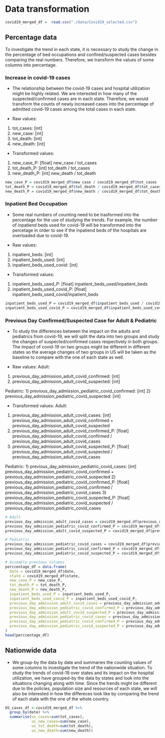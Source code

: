 # Data transformation

```r
covid19_merged_df =  read.csv("./data/Covid19_selected.csv")
```

## Percentage data
To investigate the trend in each state, it is necessary to study the change in the percentage of bed occupations and confired/suspected cases besides comparing the real numbers. Therefore, we transform the values of some columns into percentage.

### Increase in covid-19 cases
* The relationship between the covid-19 cases and hospital utilization might be highly related. We are interested in how many of the suspected/confirmed cases are in each state. Therefore, we would transform the counts of newly increased cases into the percentage of admitted covid-19 cases among the total cases in each state.

* Raw values:
1) tot_cases: [int] 
2) new_case: [int] 
3) tot_death: [int] 
4) new_death: [int] 

* Transformed values:
1) new_case_P: [float] new_case / tot_cases
2) tot_death_P: [int] tot_death / tot_cases
3) new_death_P: [int] new_death / tot_death
    
```r
new_case_P = covid19_merged_df$new_case / covid19_merged_df$tot_cases
tot_death_P = covid19_merged_df$tot_death / covid19_merged_df$tot_cases
new_death_P = covid19_merged_df$new_death / covid19_merged_df$tot_death
```

### Inpatient Bed Occupation
* Some real numbers of counting need to be trasformed into the percentage for the use of studying the trends. For example, the number of inpatiend beds used for covid-19 will be transformed into the percetage in order to see if the inpatiend beds of the hospitals are overloaded due to covid-19.

* Raw values:
1) inpatient_beds: [int]
2) inpatient_beds_used: [int]
3) inpatient_beds_used_covid: [int]

* Transformed values:
1) inpatient_beds_used_P: [float] inpatient_beds_used/inpatient_beds
2) inpatient_beds_used_covid_P: [float]  inpatient_beds_used_covid/inpatient_beds
    
```r
inpatient_beds_used_P = covid19_merged_df$inpatient_beds_used / covid19_merged_df$inpatient_beds
inpatient_beds_used_covid_P = covid19_merged_df$inpatient_beds_used_covid / covid19_merged_df$inpatient_beds
```

### Previous Day Confirmed/Suspected Case for Adult & Pediatric
* To study the differences between the impact on the adults and pediatrics from covid-19, we will split the data into two groups and study the changes of suspected/confirmed cases respectively in both groups. The impact of covid-19 on two groups might be different in different states so the average changes of two groups in US will be taken as the baseline to compare with the one of each state as well.

* Raw values:
Adult:  
1) previous_day_admission_adult_covid_confirmed: [int]
2) previous_day_admission_adult_covid_suspected: [int]

Pediatric:
1) previous_day_admission_pediatric_covid_confirmed: [int]
2) previous_day_admission_pediatric_covid_suspected: [int]

* Transformed values:
Adult:
1) previous_day_admission_adult_covid_cases: [int] previous_day_admission_adult_covid_confirmed + previous_day_admission_adult_covid_suspected
2) previous_day_admission_adult_covid_confirmed_P: [float] previous_day_admission_adult_covid_confirmed / previous_day_admission_adult_covid_cases
3) previous_day_admission_adult_covid_suspected_P: [float] previous_day_admission_adult_covid_suspected / previous_day_admission_adult_covid_cases

Pediatric:
1) previous_day_admission_pediatric_covid_cases: [int] previous_day_admission_pediatric_covid_confirmed + previous_day_admission_pediatric_covid_suspected
2) previous_day_admission_pediatric_covid_confirmed_P: [float] previous_day_admission_pediatric_covid_confirmed / previous_day_admission_pediatric_covid_cases
3) previous_day_admission_pediatric_covid_suspected_P: [float] previous_day_admission_pediatric_covid_suspected / previous_day_admission_pediatric_covid_cases

```r
# Adult
previous_day_admission_adult_covid_cases = covid19_merged_df$previous_day_admission_adult_covid_confirmed + covid19_merged_df$previous_day_admission_adult_covid_suspected
previous_day_admission_pediatric_covid_confirmed_P = covid19_merged_df$previous_day_admission_adult_covid_confirmed / previous_day_admission_adult_covid_cases
previous_day_admission_adult_covid_suspected_P = covid19_merged_df$previous_day_admission_adult_covid_suspected / previous_day_admission_adult_covid_cases

# Pediatric
previous_day_admission_pediatric_covid_cases = covid19_merged_df$previous_day_admission_pediatric_covid_confirmed + covid19_merged_df$previous_day_admission_pediatric_covid_suspected
previous_day_admission_pediatric_covid_confirmed_P = covid19_merged_df$previous_day_admission_pediatric_covid_confirmed / previous_day_admission_pediatric_covid_cases
previous_day_admission_pediatric_covid_suspected_P = covid19_merged_df$previous_day_admission_pediatric_covid_suspected / previous_day_admission_pediatric_covid_cases
```

```r
# Assemble previous columns
perccentage_df = data.frame(
  date = covid19_merged_df$date,
  state = covid19_merged_df$state,
  new_case_P = new_case_P,
  tot_death_P = tot_death_P,
  new_death_P = new_death_P,
  inpatient_beds_used_P = inpatient_beds_used_P,
  inpatient_beds_used_covid_P = inpatient_beds_used_covid_P,
  previous_day_admission_adult_covid_cases = previous_day_admission_adult_covid_cases,
  previous_day_admission_pediatric_covid_confirmed_P = previous_day_admission_pediatric_covid_confirmed_P,
  previous_day_admission_adult_covid_suspected_P = previous_day_admission_adult_covid_suspected_P,
  previous_day_admission_pediatric_covid_cases = previous_day_admission_pediatric_covid_cases,
  previous_day_admission_pediatric_covid_confirmed_P = previous_day_admission_pediatric_covid_confirmed_P,
  previous_day_admission_pediatric_covid_suspected_P = previous_day_admission_pediatric_covid_suspected_P
)
head(perccentage_df)
```

## Nationwide data
* We group-by the data by date and summaries the counting values of some columns to investigate the trend of the nationwide situation. To study the trends of covid-19 over states and its impact on the hospital utilization, we have grouped-by the data by states and look into the situations changing along with time. Since the trends might be different due to the policies, population size and resources of each state, we will also be interested in how the differeces look like by comparing the trend of each state with the one of the whole country.

```r
US_cases_df <-covid19_merged_df %>% 
  group_by(date) %>% 
  summarise(us_cases=sum(tot_cases),
            us_new_cases=sum(new_case),
            us_tot_death=sum(tot_death),
            us_new_death=sum(new_death))
```